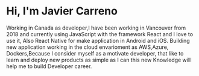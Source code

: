 # Hi, I'm Javier Carreno

Working in Canada as developer,I have been working in Vancouver from 2018 and currently using JavaScript with the framework React
and I love to use it, Also React Native for make application in Android and iOS.
Building new application working in the cloud envarioment as AWS,Azure, Dockers,Because I consider myself as a motivate developer, that like to learn and deploy new products
as simple as I can this new Knowledge will help me to build Developer career.
